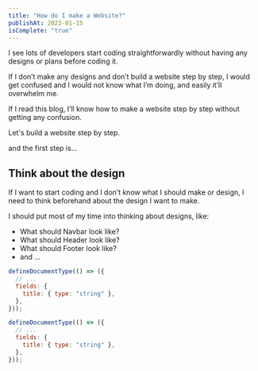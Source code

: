```yaml
---
title: "How do I make a Website?"
publishAt: 2023-01-15
isComplete: "true"
---
```


I see lots of developers start coding straightforwardly without having any designs or plans before coding it.

If I don’t make any designs and don’t build a website step by step, I would get confused and I would not know what I’m doing, and easily it’ll overwhelm me.

If I read this blog, I’ll know how to make a website step by step without getting any confusion.

Let's build a website step by step.

and the first step is...

## Think about the design

If I want to start coding and I don’t know what I should make or design, I need to think beforehand about the design I want to make.

I should put most of my time into thinking about designs, like:

- What should Navbar look like?
- What should Header look like?
- What should Footer look like?
- and …

```jsx /title/ title="app.jsx"
defineDocumentType(() => ({
  // ...
  fields: {
    title: { type: "string" },
  },
}));
```

```jsx {3}
defineDocumentType(() => ({
  // ...
  fields: {
    title: { type: "string" },
  },
}));
```
